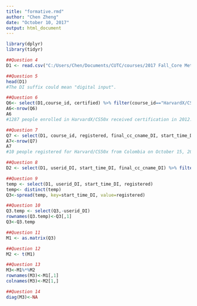 ```yaml
---
title: "formative.rmd"
author: "Chen Zheng"
date: "October 10, 2017"
output: html_document
---
```


```r
library(dplyr)
library(tidyr)

##Question 4
D1 <- read.csv("C:/Users/Chen/Documents/CUTC/courses/2017 Fall_Core Methods of Educational Data Mining/1005test/HMXPC13_DI_v2_5-14-14.csv")

##Question 5
head(D1)
#The DI suffix could mean "digital input".

##Question 6
Q6<- select(D1,course_id, certified) %>% filter(course_id=="HarvardX/CS50x/2012",certified==1)
A6<-nrow(Q6)
A6
#1287 people enrolled in HarvardX/CS50x received certification in 2012.

##Question 7
Q7 <- select(D1, course_id, registered, final_cc_cname_DI, start_time_DI) %>% filter(course_id=="HarvardX/CS50x/2012",registered==1,final_cc_cname_DI=="Colombia",start_time_DI=="2012-10-15")
A7<-nrow(Q7)
A7
#10 people registered for Harvard/CS50x from Colombia on October 15, 2012.

##Question 8
D2 <- select(D1, userid_DI, start_time_DI, final_cc_cname_DI) %>% filter(final_cc_cname_DI=="Germany")

##Question 9
temp <- select(D1, userid_DI, start_time_DI, registered)
temp<- distinct(temp)
Q3<-spread(temp, key=start_time_DI, value=registered)

##Question 10
Q3.temp <- select(Q3,-userid_DI)
rownames(Q3.temp)<-Q3[,1]
Q3<-Q3.temp

##Question 11
M1 <- as.matrix(Q3)

##Question 12
M2 <- t(M1)

##Question 13
M3<-M1%*%M2
rownames(M3)<-M1[,1]
colnames(M3)<-M2[1,]

##Question 14
diag(M3)<-NA

```

